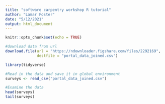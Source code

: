 ```yaml
---
title: "software carpentry workshop R tutorial"
author: "Lamar Foster"
date: "5/12/2021"
output: html_document
---
```


```r
knitr::opts_chunk$set(echo = TRUE)
```

```r
#download data from url
download.file(url = "https://ndownloader.figshare.com/files/2292169",
              destfile = "portal_data_joined.csv")
```

```r
library(tidyverse)
```

```r
#Read in the data and save it in global environment
surveys <- read_csv("portal_data_joined.csv")
```

```r
#Examine the data 
head(surveys)
tail(surveys)
```

